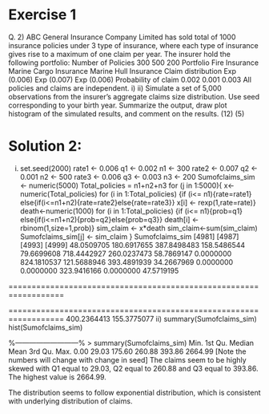 

Exercise 1
===================================================
Q. 2) ABC General Insurance Company Limited has sold total of 1000 insurance policies under 3
type of insurance, where each type of insurance gives rise to a maximum of one claim per year.
The insurer hold the following portfolio:
Number of
Policies
300
500
200
Portfolio
Fire Insurance
Marine Cargo Insurance
Marine Hull Insurance
Claim
distribution
Exp (0.006)
Exp (0.007)
Exp (0.006)
Probability of
claim
0.002
0.001
0.003
All policies and claims are independent.
i)
ii)
Simulate a set of 5,000 observations from the insurer’s aggregate claims size
distribution. Use seed corresponding to your birth year.
Summarize the output, draw plot histogram of the simulated results, and comment on
the results.
(12)
(5)


Solution 2:
===================================================
i) set.seed(2000)
rate1 <- 0.006
q1 <- 0.002
n1 <- 300
rate2 <- 0.007
q2 <- 0.001
n2 <- 500
rate3 <- 0.006
q3 <- 0.003
n3 <- 200
Sumofclaims_sim <- numeric(5000)
Total_policies = n1+n2+n3
for (j in 1:5000){
x<-numeric(Total_policies)
for (i in 1:Total_policies)
{if (i<= n1){rate=rate1} else{if(i<=n1+n2){rate=rate2}else{rate=rate3}}
x[i] <- rexp(1,rate=rate)}
death<-numeric(1000)
for (i in 1:Total_policies)
{if (i<= n1){prob=q1} else{if(i<=n1+n2){prob=q2}else{prob=q3}}
death[i] <- rbinom(1,size=1,prob)}
sim_claim <- x*death
sim_claim<-sum(sim_claim)
Sumofclaims_sim[j] <- sim_claim
}
Sumofclaims_sim
[4981]
[4987]
[4993]
[4999]
48.0509705 180.6917655 387.8498483 158.5486544 79.6699608 718.4442927
260.0237473 58.7869147 0.0000000 824.1810537 121.5688946 393.4891939
34.2667969 0.0000000 0.0000000 323.9416166 0.0000000 47.5719195

==================================================================



==================================================================
400.2364413 155.3775077
ii) summary(Sumofclaims_sim)
hist(Sumofclaims_sim)

%---------------------------%
> summary(Sumofclaims_sim)
Min. 1st Qu. Median
Mean 3rd Qu.
Max.
0.00
29.03 175.60 260.88 393.86 2664.99
[Note the numbers will change with change in seed]
The claims seem to be highly skewed with Q1 equal to 29.03, Q2 equal to 260.88 and Q3 equal to
393.86. The highest value is 2664.99.

The distribution seems to follow exponential distribution, which is consistent with underlying
distribution of claims.




